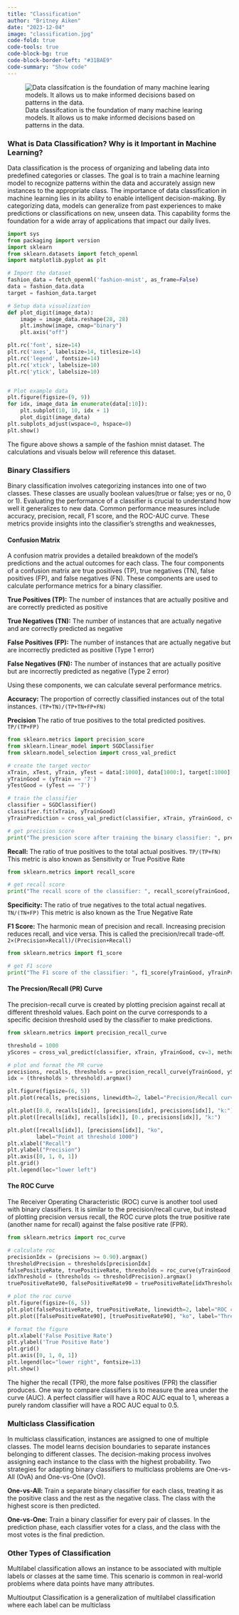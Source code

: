 ```yaml
---
title: "Classification"
author: "Britney Aiken"
date: "2023-12-04"
image: "classification.jpg"
code-fold: true
code-tools: true
code-block-bg: true
code-block-border-left: "#31BAE9"
code-summary: "Show code"
---
```


![Data classifcation is the foundation of many machine learing models. It allows us to make informed decisions based on patterns in the data.](classification.jpg)


### What is Data Classification? Why is it Important in Machine Learning?
Data classification is the process of organizing and labeling data into predefined categories or classes. The goal is to train a machine learning model to recognize patterns within the data and accurately assign new instances to the appropriate class. The importance of data classification in machine learning lies in its ability to enable intelligent decision-making. By categorizing data, models can generalize from past experiences to make predictions or classifications on new, unseen data. This capability forms the foundation for a wide array of applications that impact our daily lives.


```python
import sys
from packaging import version
import sklearn
from sklearn.datasets import fetch_openml
import matplotlib.pyplot as plt

# Import the dataset
fashion_data = fetch_openml('fashion-mnist', as_frame=False)
data = fashion_data.data
target = fashion_data.target

```


```python
# Setup data visualization
def plot_digit(image_data):
    image = image_data.reshape(28, 28)
    plt.imshow(image, cmap="binary")
    plt.axis("off")

plt.rc('font', size=14)
plt.rc('axes', labelsize=14, titlesize=14)
plt.rc('legend', fontsize=14)
plt.rc('xtick', labelsize=10)
plt.rc('ytick', labelsize=10)


# Plot example data
plt.figure(figsize=(9, 9))
for idx, image_data in enumerate(data[:10]):
    plt.subplot(10, 10, idx + 1)
    plot_digit(image_data)
plt.subplots_adjust(wspace=0, hspace=0)
plt.show()
```
The figure above shows a sample of the fashion mnist dataset. The calculations and visuals below will reference this dataset.


### Binary Classifiers
Binary classification involves categorizing instances into one of two classes. These classes are usually boolean values(true or false; yes or no, 0 or 1). Evaluating the performance of a classifier is crucial to understand how well it generalizes to new data. Common performance measures include accuracy, precision, recall, F1 score, and the ROC-AUC curve. These metrics provide insights into the classifier's strengths and weaknesses,


#### Confusion Matrix
A confusion matrix provides a detailed breakdown of the model's predictions and the actual outcomes for each class. The four components of a confusion matrix are true positives (TP), true negatives (TN), false positives (FP), and false negatives (FN). These components are used to calculate performance metrics for a binary classifier.

**True Positives (TP):** The number of instances that are actually positive and are correctly predicted as positive

**True Negatives (TN):** The number of instances that are actually negative and are correctly predicted as negative

**False Positives (FP):** The number of instances that are actually negative but are incorrectly predicted as positive (Type 1 error)

**False Negatives (FN):** The number of instances that are actually positive but are incorrectly predicted as negative (Type 2 error)

Using these components, we can calculate several performance metrics. 

**Accuracy:** The proportion of correctly classified instances out of the total instances. `(TP+TN)/(TP+TN+FP+FN)`

**Precision** The ratio of true positives to the total predicted positives. `TP/(TP+FP)`
```python
from sklearn.metrics import precision_score
from sklearn.linear_model import SGDClassifier
from sklearn.model_selection import cross_val_predict

# create the target vector
xTrain, xTest, yTrain, yTest = data[:1000], data[1000:], target[:1000], target[1000:]
yTrainGood = (yTrain == '7')  
yTestGood = (yTest == '7')

# train the classifier
classifier = SGDClassifier()
classifier.fit(xTrain, yTrainGood)
yTrainPrediction = cross_val_predict(classifier, xTrain, yTrainGood, cv=3)

# get precision score
print("The presicion score after training the binary classifier: ", precision_score(yTrainGood, yTrainPrediction))
```

**Recall:** The ratio of true positives to the total actual positives. `TP/(TP+FN)` This metric is also known as Sensitivity or True Positive Rate
```python
from sklearn.metrics import recall_score

# get recall score
print("The recall score of the classifier: ", recall_score(yTrainGood, yTrainPrediction))
```

**Specificity:** The ratio of true negatives to the total actual negatives. `TN/(TN+FP)` This metric is also known as the True Negative Rate

**F1 Score:** The harmonic mean of precision and recall. Increasing precision reduces recall, and vice versa. This is called the precision/recall trade-off. `2×(Precision×Recall)/(Precision+Recall)`
```python
from sklearn.metrics import f1_score

# get F1 score
print("The F1 score of the classifier: ", f1_score(yTrainGood, yTrainPrediction))
```


#### The Precsion/Recall (PR) Curve
The precision-recall curve is created by plotting precision against recall at different threshold values. Each point on the curve corresponds to a specific decision threshold used by the classifier to make predictions.
```python
from sklearn.metrics import precision_recall_curve

threshold = 1000
yScores = cross_val_predict(classifier, xTrain, yTrainGood, cv=3, method="decision_function")

# plot and format the PR curve
precisions, recalls, thresholds = precision_recall_curve(yTrainGood, yScores)
idx = (thresholds > threshold).argmax() 

plt.figure(figsize=(6, 5)) 
plt.plot(recalls, precisions, linewidth=2, label="Precision/Recall curve")

plt.plot([0.0, recalls[idx]], [precisions[idx], precisions[idx]], "k:")
plt.plot([recalls[idx], recalls[idx]], [0., precisions[idx]], "k:")

plt.plot([recalls[idx]], [precisions[idx]], "ko",
         label="Point at threshold 1000")
plt.xlabel("Recall")
plt.ylabel("Precision")
plt.axis([0, 1, 0, 1])
plt.grid()
plt.legend(loc="lower left")
```

#### The ROC Curve
The Receiver Operating Characteristic (ROC) curve is another tool used with binary classifiers. It is similar to the precision/recall curve, but instead of plotting precision versus recall, the ROC curve plots the true positive rate (another name for recall) against the false positive rate (FPR).

```python
from sklearn.metrics import roc_curve

# calculate roc
precisionIdx = (precisions >= 0.90).argmax()
thresholdPrecision = thresholds[precisionIdx]
falsePositiveRate, truePositiveRate, thresholds = roc_curve(yTrainGood, yScores)
idxThreshold = (thresholds <= thresholdPrecision).argmax()
truePositiveRate90, falsePositiveRate90 = truePositiveRate[idxThreshold], falsePositiveRate[idxThreshold]

# plot the roc curve
plt.figure(figsize=(6, 5))
plt.plot(falsePositiveRate, truePositiveRate, linewidth=2, label="ROC curve")
plt.plot([falsePositiveRate90], [truePositiveRate90], "ko", label="Threshold for 90% precision")

# format the figure
plt.xlabel('False Positive Rate')
plt.ylabel('True Positive Rate')
plt.grid()
plt.axis([0, 1, 0, 1])
plt.legend(loc="lower right", fontsize=13)
plt.show()
```

The higher the recall (TPR), the more false positives (FPR) the classifier produces. One way to compare classifiers is to measure the area under the curve (AUC). A perfect classifier will have a ROC AUC equal to 1, whereas a purely random classifier will have a ROC AUC equal to 0.5. 

### Multiclass Classification
In multiclass classification, instances are assigned to one of multiple classes. The model learns decision boundaries to separate instances belonging to different classes. The decision-making process involves assigning each instance to the class with the highest probability. Two  strategies for adapting binary classifiers to multiclass problems are One-vs-All (OvA) and One-vs-One (OvO).

**One-vs-All:** Train a separate binary classifier for each class, treating it as the positive class and the rest as the negative class. The class with the highest score is then predicted.

**One-vs-One:** Train a binary classifier for every pair of classes. In the prediction phase, each classifier votes for a class, and the class with the most votes is the final prediction.


### Other Types of Classification
Multilabel classification allows an instance to be associated with multiple labels or classes at the same time. This scenario is common in real-world problems where data points have many attributes.

Multioutput Classification is a generalization of multilabel classification where each label can be multiclass

